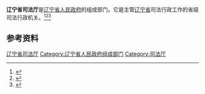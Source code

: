 {{Infobox PRCG
|机构名称 = 辽宁省司法厅
|标志1    = Red star.svg
|标志1说明 =
|职位1    = 厅长
|人员1    = [[林志敏|林志敏]]
|职位2    = 副厅长
|人员2    =
|成立时间 =
|业务上级机构 = [[中华人民共和国司法部|中华人民共和国司法部]]
|组织上级机构 = [[辽宁省人民政府|辽宁省人民政府]]
|中共上级 = [[中国共产党辽宁省委员会政法委员会|中国共产党辽宁省委员会政法委员会]]
|中共本级 =
|本级纪检 =
|本级监察 =
|机构类型 = 省级人民政府组成部门
|行政级别 = 正地厅级
|地址1    = [[辽宁省|辽宁省]]
|网站     = 辽宁省司法厅
|网址     = http://sft.ln.gov.cn/
}}

'''辽宁省司法厅'''是[[辽宁省人民政府|辽宁省人民政府]]的组成部门。它是主管[[辽宁省|辽宁省]]司法行政工作的省级司法行政机关。<ref>{{Cite book|title=中华实用法学大辞典|author=栗劲, 李放主编; 马新福, 龙斯荣, 高格副主编|publisher=吉林大学出版社|year=1988|isbn=|location=长春|pages=}}</ref><ref>{{Cite book|title=法学大辞典|author=邹瑜, 顾明总主编; 高扬瑜, 郑杨副总主编|publisher=中国政法大学出版社|year=1991|isbn=|location=北京|pages=}}</ref><ref>{{Cite book|title=中华法学大辞典 • 诉讼法学卷|author=陈光中主编; 丁慕英, 刘文, 田祖思等编|publisher=中国检察出版社|year=1995|isbn=|location=北京|pages=}}</ref>

== 参考资料 ==
{{reflist}}

[[Category:辽宁省司法厅|]]
[[Category:辽宁省人民政府组成部门|Category:辽宁省人民政府组成部门]]
[[Category:司法厅|Category:司法厅]]